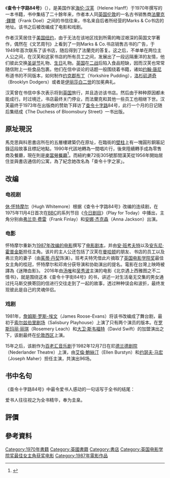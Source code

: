{{Refimprove|time=2022-05-13T13:14:05+00:00}}
{{More footnotes needed|time=2022-05-13T13:14:05+00:00}}
{{Infobox book
| italic title   = <!--(see above)-->
| name           = 查令十字路84号
| image          = 84 charing cross first.jpg
| image_size     = 
| alt            = 
| caption        = 第一版封面
| author         = 
| audio_read_by  = 
| title_orig     = 
| orig_lang_code = 
| title_working  = 
| translator     = 
| illustrator    = 
| cover_artist   = 
| country        = [[纽约市|纽约市]]
| language       = 
| series         = 
| release_number = 
| subject        = 
| genre          = 
| set_in         = 
| publisher      =  Grossman Publishers
| publisher2     = 
| pub_date       = 1970年
| english_pub_date = 
| published      = 
| media_type     = 
| pages          = 
| awards         = 
| isbn           =  9780670290734
| isbn_note      = 
| oclc           =  99564 
| dewey          = 
| congress       = 
| preceded_by    = 
| followed_by    = 
| native_wikisource = 
| wikisource     = 
| notes          =
| exclude_cover  = 
| website        =
}}
《'''查令十字路84号'''》（{{lang-en|''84 Charing Cross Road''}}），是美国作家[[海伦·汉芙|海伦·汉芙]]（Helene Hanff）于1970年撰写的一本书籍，书中集结了二十餘年来，作者本人同[[英国|英国]][[伦敦|伦敦]]的一名古书销售商[[法蘭克·鐸爾|法蘭克·鐸爾]]（Frank Doel）之间的书信往来，书名来自后者所经营的Marks & Co书店的地址。该书之后被改编成了电影和戏剧。

作者汉芙居住于[[美国|美国]][[纽约|纽约]]，由于无法在该地区找到所需的晦涩艰深的英国文学著作，偶然在《文艺周刊》上看到了一则Marks & Co.书店销售古书的广告，于1949年首次联系了该书店，随后得到了法蘭克的答复。这之后，不单单在两位主人公之间，在汉芙和这家书店的所有员工之间，发展出了一段远隔重洋的友情，他们彼此交换[[圣诞节|圣诞节]]礼物、[[生日|生日]]礼物。[[英国|英国]]在[[二战|二战]]后陷入食品短缺，因而汉芙也常常随信附上一些食品包裹。他们在信中谈论的话题一般围绕着书籍，诸如[[约翰·唐尼|约翰·唐尼]]布道书的不同版本，如何制作[[约克郡|约克郡]][[布丁|布丁]]（Yorkshire Pudding），[[洛杉矶道奇|洛杉矶道奇]]（Brooklyn Dodgers）或者是[[伊丽莎白二世|伊丽莎白二世]]的加冕典礼。

汉芙曾在书信中多次表示将到[[英国|英国]]旅行，并且造访该书店。然后由于种种原因都未能成行。时过境迁，书店最终关门停业，而法蘭克和其他一些员工也相继下世。汉芙最终于1973年在出版商的赞助下拜访了[[查令十字路|查令十字路]]84号，此行一个月的日记随后集结成《The Duchess of Bloomsbury Street》一书出版。

==原址現況==
馬克思與科恩書店所在的五層樓建築仍在原址{{nowrap|({{coord|51.51365|-0.12916|format=dms|type:landmark_region:GB}})}}，在臨街的[[壁柱|壁柱]]上有一塊圓形銅匾記錄這段故事且標記地點，1990年代該地轉為一間唱片行，後來陸續轉手成為零售商及餐廳，現在則是[[麦当劳|麥當勞餐廳]]<ref>{{cite web |accessdate=2022-05-13 |language=en|deadurl=yes |url=http://www.84charingcrossroad.co.uk/hist2.html |title=A Brief History |first= |last= |author= |publisher= |date= |archiveurl=https://web.archive.org/web/20190319072038/http://www.84charingcrossroad.co.uk/hist2.html |archivedate=2019-03-19}}</ref>。而紐約東72街305號那間漢芙從1956年開始居住並與書店通信的公寓，為了紀念她改名為「查令十字之家」。

== 改编 ==
=== 电视剧 ===
[[休·怀特摩尔|休·怀特摩尔]]（Hugh Whitemore）根据《查令十字路84号》改编的连续剧，在1975年11月4日首次在[[BBC|BBC]]的系列节目《[[今日剧目|今日剧目]]》（Play for Today）中播出，主角分别由[[弗兰克·费雷|弗兰克·费雷]]（Frank Finlay）和[[安娜·杰克森|安娜·杰克森]]（Anna Jackson）出演。

=== 电影 ===
{{Infobox Film
| name           = 查令十字路84号
| image          = 84 Charing Cross Road poster.jpg
| image_size     = 
| caption        = 
| director       = [[David_Hugh_Jones|David Hugh Jones]]
| producer       = [[Geoffrey_Helman|Geoffrey Helman]]	
| writer         = 海伦·汉芙(原著)<br>[[James_Roose-Evans|James Roose-Evans]](剧本)<br>[[Hugh_Whitemore|Hugh Whitemore]] (电影剧本)
| narrator       = 
| starring       = [[安·班考夫特|安·班考夫特]]<br>[[安东尼·霍普金斯|安东尼·霍普金斯]]
| distributor    = 
| released       = 1987年2月13日
| runtime        = 100分钟
| country        = {{UK}} 
| language       = [[英语|英语]]
| budget         = 
| preceded_by    = 
| followed_by    = 
| website        = 
| amg_id         = 
| imdb_id        = 0090570
}}
怀特摩尔重新为[[查令十字街84号_(电影)|1987年改编的电影]]撰写了[[电影剧本|电影剧本]]，并由[[安·班考夫特|安·班考夫特]]以及[[安东尼·霍普金斯|安东尼·霍普金斯]]担任主角。该片的主人公还包括了汉芙在[[曼哈顿|曼哈顿]]的朋友、书店的员工以及弗兰克的妻子（由[[茱蒂·丹契|茱蒂·丹契]]饰演）。班考夫特凭借此片摘取了[[英国电影学院奖|英国电影学院奖]]最佳女主角的桂冠，怀特摩尔和邓肯分获导演和协助演出的提名。電影在台灣上映時被譯為《迷陣血影》。
2016年由[[汤唯|汤唯]]和[[吴秀波|吴秀波]]主演的电影《北京遇上西雅图之不二情书》，就是围绕这本《查令十字街84号》的书，讲述一对生活毫无交集的男女通过托马斯交换寄回的信进行交往走到了一起的故事，透过种种误会和波折，最终发现彼此是自己的灵魂伴侣。

=== 戏剧 ===

1981年，[[詹姆斯·罗斯-埃文|詹姆斯·罗斯-埃文]]（James Roose-Evans）将该书改编成了舞台剧，最初于[[索尔兹伯里剧场|索尔兹伯里剧场]]（Salisbury Playhouse）上演了只有两个演员的版本。在[[罗斯玛丽·丽琪|罗斯玛丽·丽琪]]（Rosemery Leach）和[[大卫·斯韦福特|大卫·斯韦福特]]（David Swift）的加盟演出之下，该剧最终在[[伦敦西区_(剧院)|伦敦西区]]上演。

15年之后，该剧作为[[百老汇音乐剧|百老汇音乐剧]]于1982年12月7日在尼[[德兰德剧院|德兰德剧院]]（Nederlander Theatre）上演，由[[艾倫·鮑絲汀|艾倫·鮑絲汀]]（Ellen Burstyn）和[[约瑟夫·马宏|约瑟夫·马宏]]（Joseph Maher）担任主演，共演出96场。

== 书中名句 ==
《查令十字路84号》中最令爱书人感动的一句话写于全书的结尾：

{{quote | 
''你们若恰好路经查令十字路84号，代我献上一吻，我亏欠它良多！''<br>
''If you happen to pass by 84 Charing Cross Road, kiss it for me! I owe it so much.''
}}
爱书人往往视之为全书精华，奉为圭臬。

== 評價 ==
{{Cquote|''一部獨特而教人哽咽、又令人捧腹的瑰寶。''|[[舊金山觀察報|舊金山觀察報]]（{{lang-en|''San Francisco Examiner''}}）}}
{{Cquote|''二十世紀迷人的古典小品，使你重溫、咀嚼人情的溫婉……一帖化解劍拔弩張的柔軟劑。''|[[紐約時報|紐約時報]]（{{lang-en|''New York Times''}}）}}

== 參考資料 ==
{{reflist}}

{{DEFAULTSORT:84 Charing Cross Road}}
[[Category:1970年書籍|Category:1970年書籍]]
[[Category:英國書籍|Category:英國書籍]]
[[Category:書店|Category:書店]]
[[Category:英国电影学院奖最佳女主角获奖电影|Category:英国电影学院奖最佳女主角获奖电影]]
[[Category:1987年電影作品|Category:1987年電影作品]]